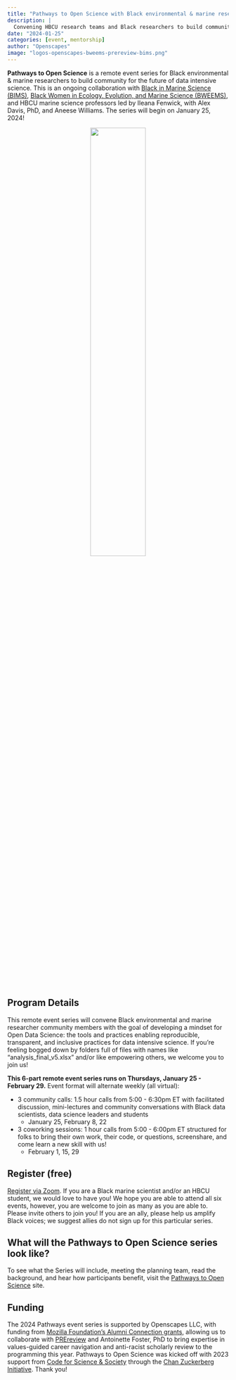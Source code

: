 ```yaml
---
title: "Pathways to Open Science with Black environmental & marine researchers"
description: |
  Convening HBCU research teams and Black researchers to build community for the future of data intensive science
date: "2024-01-25"
categories: [event, mentorship]
author: "Openscapes"
image: "logos-openscapes-bweems-prereview-bims.png"
---
```


**Pathways to Open Science** is a remote event series for Black environmental & marine researchers to build community for the future of data intensive science. This is an ongoing collaboration with [Black in Marine Science (BIMS)](https://www.blackinmarinescience.org/), [Black Women in Ecology, Evolution, and Marine Science (BWEEMS)](https://www.bweems.org/), and HBCU marine science professors led by Ileana Fenwick, with Alex Davis, PhD, and Aneese Williams. The series will begin on January 25, 2024!

<center>![](logos-openscapes-bweems-prereview-bims.png){width="50%"}</center>

## Program Details

This remote event series will convene Black environmental and marine researcher community members with the goal of developing a mindset for Open Data Science: the tools and practices enabling reproducible, transparent, and inclusive practices for data intensive science. If you're feeling bogged down by folders full of files with names like "analysis_final_v5.xlsx" and/or like empowering others, we welcome you to join us!

**This 6-part remote event series runs on Thursdays, January 25 - February 29.** Event format will alternate weekly (all virtual):

-   3 community calls: 1.5 hour calls from 5:00 - 6:30pm ET with facilitated discussion, mini-lectures and community conversations with Black data scientists, data science leaders and students
    -   January 25, February 8, 22
-   3 coworking sessions: 1 hour calls from 5:00 - 6:00pm ET structured for folks to bring their own work, their code, or questions, screenshare, and come learn a new skill with us!
    -   February 1, 15, 29

## Register (free)

[Register via Zoom](https://zoom.us/meeting/register/tJ0ldempqDIrHtQ4KqAbr442Tm0xl4-h_dtC). If you are a Black marine scientist and/or an HBCU student, we would love to have you! We hope you are able to attend all six events, however, you are welcome to join as many as you are able to. Please invite others to join you! If you are an ally, please help us amplify Black voices; we suggest allies do not sign up for this particular series.

## What will the Pathways to Open Science series look like?

To see what the Series will include, meeting the planning team, read the background, and hear how participants benefit, visit the [Pathways to Open Science](https://openscapes.github.io/pathways-to-open-science/) site.

## Funding

The 2024 Pathways event series is supported by Openscapes LLC, with funding from [Mozilla Foundation's Alumni Connection grants](https://foundation.mozilla.org/en/blog/mozilla-announces-first-ever-alumni-connection-grant-finalists/), allowing us to collaborate with [PREreview](https://prereview.org/) and Antoinette Foster, PhD to bring expertise in values-guided career navigation and anti-racist scholarly review to the programming this year. Pathways to Open Science was kicked off with 2023 support from [Code for Science & Society](https://eventfund.codeforscience.org/event-fund-grantees/) through the [Chan Zuckerberg Initiative](https://chanzuckerberg.com/). Thank you!
